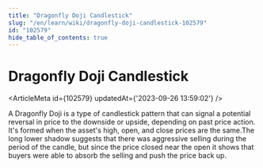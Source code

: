 ```yaml
---
title: "Dragonfly Doji Candlestick"
slug: "/en/learn/wiki/dragonfly-doji-candlestick-102579"
id: "102579"
hide_table_of_contents: true
---
```



# Dragonfly Doji Candlestick

<ArticleMeta id={102579} updatedAt={'2023-09-26 13:59:02'} />
<div className='border-solid border-b border-t-0 my-4 border-[var(--ifm-color-gray-300)]' />

A Dragonfly Doji is a type of candlestick pattern that can signal a potential reversal in price to the downside or upside, depending on past price action. It's formed when the asset's high, open, and close prices are the same.The long lower shadow suggests that there was aggressive selling during the period of the candle, but since the price closed near the open it shows that buyers were able to absorb the selling and push the price back up.
